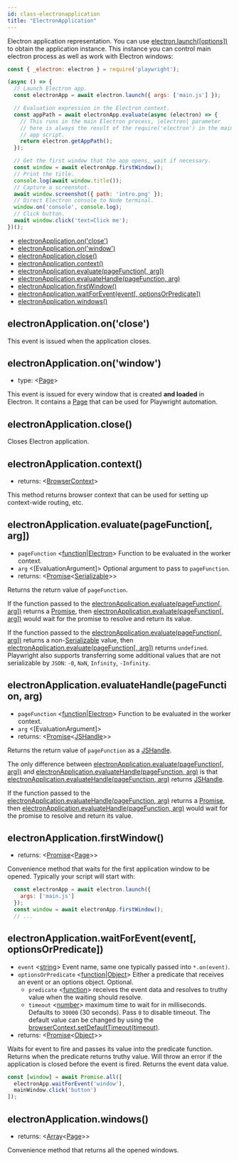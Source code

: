 ```yaml
---
id: class-electronapplication
title: "ElectronApplication"
---
```


Electron application representation. You can use [electron.launch([options])](./api/class-electron.mdx#electronlaunchoptions) to obtain the application instance. This instance you can control main electron process as well as work with Electron windows:

```js
const { _electron: electron } = require('playwright');

(async () => {
  // Launch Electron app.
  const electronApp = await electron.launch({ args: ['main.js'] });

  // Evaluation expression in the Electron context.
  const appPath = await electronApp.evaluate(async (electron) => {
    // This runs in the main Electron process, |electron| parameter
    // here is always the result of the require('electron') in the main
    // app script.
    return electron.getAppPath();
  });

  // Get the first window that the app opens, wait if necessary.
  const window = await electronApp.firstWindow();
  // Print the title.
  console.log(await window.title());
  // Capture a screenshot.
  await window.screenshot({ path: 'intro.png' });
  // Direct Electron console to Node terminal.
  window.on('console', console.log);
  // Click button.
  await window.click('text=Click me');
})();
```


- [electronApplication.on('close')](./api/class-electronapplication.mdx#electronapplicationonclose)
- [electronApplication.on('window')](./api/class-electronapplication.mdx#electronapplicationonwindow)
- [electronApplication.close()](./api/class-electronapplication.mdx#electronapplicationclose)
- [electronApplication.context()](./api/class-electronapplication.mdx#electronapplicationcontext)
- [electronApplication.evaluate(pageFunction[, arg])](./api/class-electronapplication.mdx#electronapplicationevaluatepagefunction-arg)
- [electronApplication.evaluateHandle(pageFunction, arg)](./api/class-electronapplication.mdx#electronapplicationevaluatehandlepagefunction-arg)
- [electronApplication.firstWindow()](./api/class-electronapplication.mdx#electronapplicationfirstwindow)
- [electronApplication.waitForEvent(event[, optionsOrPredicate])](./api/class-electronapplication.mdx#electronapplicationwaitforeventevent-optionsorpredicate)
- [electronApplication.windows()](./api/class-electronapplication.mdx#electronapplicationwindows)

## electronApplication.on('close')

This event is issued when the application closes.

## electronApplication.on('window')
- type: <[Page]>

This event is issued for every window that is created **and loaded** in Electron. It contains a [Page] that can be used for Playwright automation.

## electronApplication.close()

Closes Electron application.

## electronApplication.context()
- returns: <[BrowserContext]>

This method returns browser context that can be used for setting up context-wide routing, etc.

## electronApplication.evaluate(pageFunction[, arg])
- `pageFunction` <[function]|[Electron]> Function to be evaluated in the worker context.
- `arg` <[EvaluationArgument]> Optional argument to pass to `pageFunction`.
- returns: <[Promise]<[Serializable]>>

Returns the return value of `pageFunction`.

If the function passed to the [electronApplication.evaluate(pageFunction[, arg])](./api/class-electronapplication.mdx#electronapplicationevaluatepagefunction-arg) returns a [Promise], then [electronApplication.evaluate(pageFunction[, arg])](./api/class-electronapplication.mdx#electronapplicationevaluatepagefunction-arg) would wait for the promise to resolve and return its value.

If the function passed to the [electronApplication.evaluate(pageFunction[, arg])](./api/class-electronapplication.mdx#electronapplicationevaluatepagefunction-arg) returns a non-[Serializable] value, then [electronApplication.evaluate(pageFunction[, arg])](./api/class-electronapplication.mdx#electronapplicationevaluatepagefunction-arg) returns `undefined`. Playwright also supports transferring some additional values that are not serializable by `JSON`: `-0`, `NaN`, `Infinity`, `-Infinity`.

## electronApplication.evaluateHandle(pageFunction, arg)
- `pageFunction` <[function]|[Electron]> Function to be evaluated in the worker context.
- `arg` <[EvaluationArgument]>
- returns: <[Promise]<[JSHandle]>>

Returns the return value of `pageFunction` as a [JSHandle].

The only difference between [electronApplication.evaluate(pageFunction[, arg])](./api/class-electronapplication.mdx#electronapplicationevaluatepagefunction-arg) and [electronApplication.evaluateHandle(pageFunction, arg)](./api/class-electronapplication.mdx#electronapplicationevaluatehandlepagefunction-arg) is that [electronApplication.evaluateHandle(pageFunction, arg)](./api/class-electronapplication.mdx#electronapplicationevaluatehandlepagefunction-arg) returns [JSHandle].

If the function passed to the [electronApplication.evaluateHandle(pageFunction, arg)](./api/class-electronapplication.mdx#electronapplicationevaluatehandlepagefunction-arg) returns a [Promise], then [electronApplication.evaluateHandle(pageFunction, arg)](./api/class-electronapplication.mdx#electronapplicationevaluatehandlepagefunction-arg) would wait for the promise to resolve and return its value.

## electronApplication.firstWindow()
- returns: <[Promise]<[Page]>>

Convenience method that waits for the first application window to be opened. Typically your script will start with:

```js
  const electronApp = await electron.launch({
    args: ['main.js']
  });
  const window = await electronApp.firstWindow();
  // ...
```

## electronApplication.waitForEvent(event[, optionsOrPredicate])
- `event` <[string]> Event name, same one typically passed into `*.on(event)`.
- `optionsOrPredicate` <[function]|[Object]> Either a predicate that receives an event or an options object. Optional.
  - `predicate` <[function]> receives the event data and resolves to truthy value when the waiting should resolve.
  - `timeout` <[number]> maximum time to wait for in milliseconds. Defaults to `30000` (30 seconds). Pass `0` to disable timeout. The default value can be changed by using the [browserContext.setDefaultTimeout(timeout)](./api/class-browsercontext.mdx#browsercontextsetdefaulttimeouttimeout).
- returns: <[Promise]<[Object]>>

Waits for event to fire and passes its value into the predicate function. Returns when the predicate returns truthy value. Will throw an error if the application is closed before the event is fired. Returns the event data value.

```js
const [window] = await Promise.all([
  electronApp.waitForEvent('window'),
  mainWindow.click('button')
]);
```

## electronApplication.windows()
- returns: <[Array]<[Page]>>

Convenience method that returns all the opened windows.

[Accessibility]: ./api/class-accessibility.mdx "Accessibility"
[Browser]: ./api/class-browser.mdx "Browser"
[BrowserContext]: ./api/class-browsercontext.mdx "BrowserContext"
[BrowserServer]: ./api/class-browserserver.mdx "BrowserServer"
[BrowserType]: ./api/class-browsertype.mdx "BrowserType"
[CDPSession]: ./api/class-cdpsession.mdx "CDPSession"
[ChromiumBrowser]: ./api/class-chromiumbrowser.mdx "ChromiumBrowser"
[ChromiumBrowserContext]: ./api/class-chromiumbrowsercontext.mdx "ChromiumBrowserContext"
[ChromiumCoverage]: ./api/class-chromiumcoverage.mdx "ChromiumCoverage"
[ConsoleMessage]: ./api/class-consolemessage.mdx "ConsoleMessage"
[Dialog]: ./api/class-dialog.mdx "Dialog"
[Download]: ./api/class-download.mdx "Download"
[Electron]: ./api/class-electron.mdx "Electron"
[ElectronApplication]: ./api/class-electronapplication.mdx "ElectronApplication"
[ElementHandle]: ./api/class-elementhandle.mdx "ElementHandle"
[FileChooser]: ./api/class-filechooser.mdx "FileChooser"
[FirefoxBrowser]: ./api/class-firefoxbrowser.mdx "FirefoxBrowser"
[Frame]: ./api/class-frame.mdx "Frame"
[JSHandle]: ./api/class-jshandle.mdx "JSHandle"
[Keyboard]: ./api/class-keyboard.mdx "Keyboard"
[Logger]: ./api/class-logger.mdx "Logger"
[Mouse]: ./api/class-mouse.mdx "Mouse"
[Page]: ./api/class-page.mdx "Page"
[Playwright]: ./api/class-playwright.mdx "Playwright"
[Request]: ./api/class-request.mdx "Request"
[Response]: ./api/class-response.mdx "Response"
[Route]: ./api/class-route.mdx "Route"
[Selectors]: ./api/class-selectors.mdx "Selectors"
[TimeoutError]: ./api/class-timeouterror.mdx "TimeoutError"
[Touchscreen]: ./api/class-touchscreen.mdx "Touchscreen"
[Video]: ./api/class-video.mdx "Video"
[WebKitBrowser]: ./api/class-webkitbrowser.mdx "WebKitBrowser"
[WebSocket]: ./api/class-websocket.mdx "WebSocket"
[Worker]: ./api/class-worker.mdx "Worker"
[Element]: https://developer.mozilla.org/en-US/docs/Web/API/element "Element"
[Evaluation Argument]: ./core-concepts.mdx#evaluationargument "Evaluation Argument"
[Promise]: https://developer.mozilla.org/en-US/docs/Web/JavaScript/Reference/Global_Objects/Promise "Promise"
[iterator]: https://developer.mozilla.org/en-US/docs/Web/JavaScript/Reference/Iteration_protocols "Iterator"
[origin]: https://developer.mozilla.org/en-US/docs/Glossary/Origin "Origin"
[selector]: https://developer.mozilla.org/en-US/docs/Web/CSS/CSS_Selectors "selector"
[Serializable]: https://developer.mozilla.org/en-US/docs/Web/JavaScript/Reference/Global_Objects/JSON/stringify#Description "Serializable"
[UIEvent.detail]: https://developer.mozilla.org/en-US/docs/Web/API/UIEvent/detail "UIEvent.detail"
[UnixTime]: https://en.wikipedia.org/wiki/Unix_time "Unix Time"
[xpath]: https://developer.mozilla.org/en-US/docs/Web/XPath "xpath"

[Array]: https://developer.mozilla.org/en-US/docs/Web/JavaScript/Reference/Global_Objects/Array "Array"
[boolean]: https://developer.mozilla.org/en-US/docs/Web/JavaScript/Data_structures#Boolean_type "Boolean"
[Buffer]: https://nodejs.org/api/buffer.html#buffer_class_buffer "Buffer"
[ChildProcess]: https://nodejs.org/api/child_process.html "ChildProcess"
[Error]: https://nodejs.org/api/errors.html#errors_class_error "Error"
[EventEmitter]: https://nodejs.org/api/events.html#events_class_eventemitter "EventEmitter"
[function]: https://developer.mozilla.org/en-US/docs/Web/JavaScript/Reference/Global_Objects/Function "Function"
[Map]: https://developer.mozilla.org/en-US/docs/Web/JavaScript/Reference/Global_Objects/Map "Map"
[null]: https://developer.mozilla.org/en-US/docs/Web/JavaScript/Reference/Global_Objects/null "null"
[number]: https://developer.mozilla.org/en-US/docs/Web/JavaScript/Data_structures#Number_type "Number"
[Object]: https://developer.mozilla.org/en-US/docs/Web/JavaScript/Reference/Global_Objects/Object "Object"
[Promise]: https://developer.mozilla.org/en-US/docs/Web/JavaScript/Reference/Global_Objects/Promise "Promise"
[Readable]: https://nodejs.org/api/stream.html#stream_class_stream_readable "Readable"
[RegExp]: https://developer.mozilla.org/en-US/docs/Web/JavaScript/Reference/Global_Objects/RegExp "RegExp"
[string]: https://developer.mozilla.org/en-US/docs/Web/JavaScript/Data_structures#String_type "string"
[URL]: https://nodejs.org/api/url.html "URL"